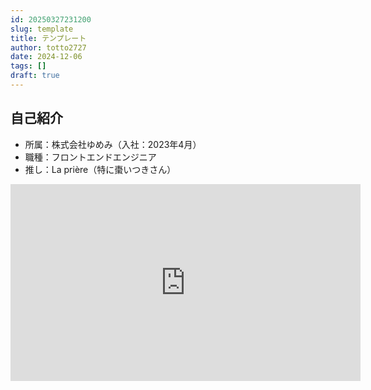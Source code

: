 ```yaml
---
id: 20250327231200
slug: template
title: テンプレート
author: totto2727
date: 2024-12-06
tags: []
draft: true
---
```



## 自己紹介

- 所属：株式会社ゆめみ（入社：2023年4月）
- 職種：フロントエンドエンジニア
- 推し：La prière（特に棗いつきさん）

<TextCenter>
  <iframe
    width="560"
    height="315"
    src="https://www.youtube.com/embed/mAUE_YdymKo?si=XyPrs4ol401wkvI-"
    title="YouTube video player"
    frameborder="0"
    allow="accelerometer; autoplay; clipboard-write; encrypted-media; gyroscope; picture-in-picture; web-share"
    referrerpolicy="strict-origin-when-cross-origin"
    allowfullscreen
  ></iframe>
</TextCenter>
